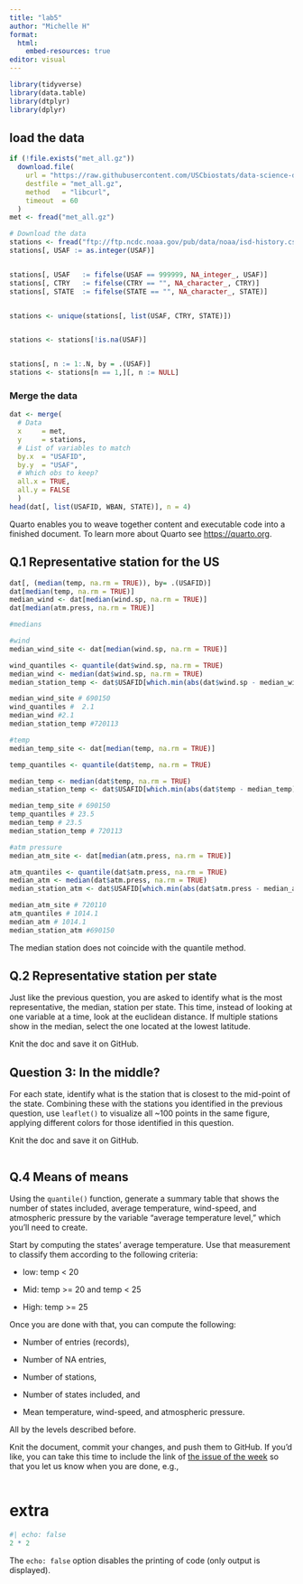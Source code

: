 ```yaml
---
title: "lab5"
author: "Michelle H"
format:
  html:
    embed-resources: true
editor: visual
---
```


```r
library(tidyverse)
library(data.table)
library(dtplyr)
library(dplyr)
```

## load the data

```r
if (!file.exists("met_all.gz"))
  download.file(
    url = "https://raw.githubusercontent.com/USCbiostats/data-science-data/master/02_met/met_all.gz",
    destfile = "met_all.gz",
    method   = "libcurl",
    timeout  = 60
  )
met <- fread("met_all.gz")
```

```r
# Download the data
stations <- fread("ftp://ftp.ncdc.noaa.gov/pub/data/noaa/isd-history.csv")
stations[, USAF := as.integer(USAF)]


stations[, USAF   := fifelse(USAF == 999999, NA_integer_, USAF)]
stations[, CTRY   := fifelse(CTRY == "", NA_character_, CTRY)]
stations[, STATE  := fifelse(STATE == "", NA_character_, STATE)]


stations <- unique(stations[, list(USAF, CTRY, STATE)])


stations <- stations[!is.na(USAF)]


stations[, n := 1:.N, by = .(USAF)]
stations <- stations[n == 1,][, n := NULL]
```

### Merge the data

```r

dat <- merge(
  # Data
  x     = met,      
  y     = stations, 
  # List of variables to match
  by.x  = "USAFID",
  by.y  = "USAF", 
  # Which obs to keep?
  all.x = TRUE,      
  all.y = FALSE
  )
head(dat[, list(USAFID, WBAN, STATE)], n = 4)
```

Quarto enables you to weave together content and executable code into a finished document. To learn more about Quarto see <https://quarto.org>.

## Q.1 **Representative station for the US**

```r
dat[, (median(temp, na.rm = TRUE)), by= .(USAFID)]
dat[median(temp, na.rm = TRUE)]
median_wind <- dat[median(wind.sp, na.rm = TRUE)]
dat[median(atm.press, na.rm = TRUE)]
```

```r
#medians

#wind
median_wind_site <- dat[median(wind.sp, na.rm = TRUE)]

wind_quantiles <- quantile(dat$wind.sp, na.rm = TRUE)
median_wind <- median(dat$wind.sp, na.rm = TRUE)
median_station_temp <- dat$USAFID[which.min(abs(dat$wind.sp - median_wind))]

median_wind_site # 690150 
wind_quantiles #  2.1
median_wind #2.1
median_station_temp #720113

#temp
median_temp_site <- dat[median(temp, na.rm = TRUE)]

temp_quantiles <- quantile(dat$temp, na.rm = TRUE)

median_temp <- median(dat$temp, na.rm = TRUE)
median_station_temp <- dat$USAFID[which.min(abs(dat$temp - median_temp))]

median_temp_site # 690150
temp_quantiles # 23.5
median_temp # 23.5
median_station_temp # 720113

#atm pressure
median_atm_site <- dat[median(atm.press, na.rm = TRUE)]

atm_quantiles <- quantile(dat$atm.press, na.rm = TRUE)
median_atm <- median(dat$atm.press, na.rm = TRUE)
median_station_atm <- dat$USAFID[which.min(abs(dat$atm.press - median_atm))]

median_atm_site # 720110
atm_quantiles # 1014.1
median_atm # 1014.1
median_station_atm #690150                      

```

The median station does not coincide with the quantile method.

## Q.2 **Representative station per state**

Just like the previous question, you are asked to identify what is the most representative, the median, station per state. This time, instead of looking at one variable at a time, look at the euclidean distance. If multiple stations show in the median, select the one located at the lowest latitude.

Knit the doc and save it on GitHub.

## **Question 3: In the middle?**

For each state, identify what is the station that is closest to the mid-point of the state. Combining these with the stations you identified in the previous question, use `leaflet()` to visualize all \~100 points in the same figure, applying different colors for those identified in this question.

Knit the doc and save it on GitHub.

```r

```

## Q.4 **Means of means**

Using the `quantile()` function, generate a summary table that shows the number of states included, average temperature, wind-speed, and atmospheric pressure by the variable "average temperature level," which you'll need to create.

Start by computing the states' average temperature. Use that measurement to classify them according to the following criteria:

-   low: temp \< 20

-   Mid: temp \>= 20 and temp \< 25

-   High: temp \>= 25

Once you are done with that, you can compute the following:

-   Number of entries (records),

-   Number of NA entries,

-   Number of stations,

-   Number of states included, and

-   Mean temperature, wind-speed, and atmospheric pressure.

All by the levels described before.

Knit the document, commit your changes, and push them to GitHub. If you'd like, you can take this time to include the link of [the issue of the week](https://github.com/USCbiostats/PM566/issues/42) so that you let us know when you are done, e.g.,

```r

```

# extra

```r
#| echo: false
2 * 2
```

The `echo: false` option disables the printing of code (only output is displayed).
